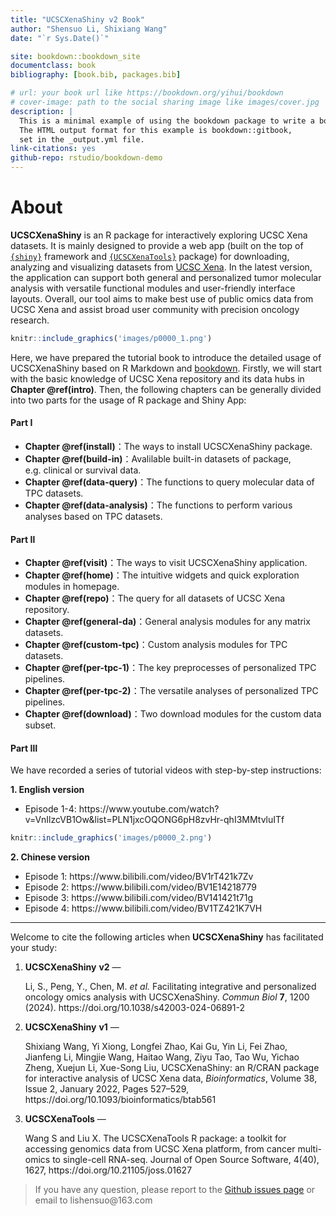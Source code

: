 ```yaml
---
title: "UCSCXenaShiny v2 Book"
author: "Shensuo Li, Shixiang Wang"
date: "`r Sys.Date()`"

site: bookdown::bookdown_site
documentclass: book
bibliography: [book.bib, packages.bib]

# url: your book url like https://bookdown.org/yihui/bookdown
# cover-image: path to the social sharing image like images/cover.jpg
description: |
  This is a minimal example of using the bookdown package to write a book.
  The HTML output format for this example is bookdown::gitbook,
  set in the _output.yml file.
link-citations: yes
github-repo: rstudio/bookdown-demo
---
```


# About {-}

**UCSCXenaShiny** is an R package for interactively exploring UCSC Xena datasets. It is mainly designed to provide a web app (built on the top of [`{shiny}`](https://shiny.rstudio.com/) framework and [`{UCSCXenaTools}`](https://github.com/ropensci/UCSCXenaTools/) package) for downloading, analyzing and visualizing datasets from [UCSC Xena](https://xenabrowser.net/datapages/). In the latest version, the application can support both general and personalized  tumor molecular analysis with versatile functional modules and user-friendly interface layouts. Overall, our tool aims to make best use of public omics data from UCSC Xena and assist broad user community with precision oncology research.  

```r
knitr::include_graphics('images/p0000_1.png')
```

Here, we have prepared the tutorial book to introduce the detailed usage of UCSCXenaShiny based on R Markdown and [bookdown](https://github.com/rstudio/bookdown). Firstly, we will start with the basic knowledge of UCSC Xena repository and its data hubs in **Chapter \@ref(intro)**. Then, the following chapters can be generally divided into two parts for the usage of R package and Shiny App:

#### Part Ⅰ {-} 

- **Chapter \@ref(install)**：The ways to install UCSCXenaShiny package.
- **Chapter \@ref(build-in)**：Avalilable built-in datasets of package, e.g. clinical or survival data.
- **Chapter \@ref(data-query)**：The functions to query molecular data of TPC datasets.
- **Chapter \@ref(data-analysis)**：The functions to perform various analyses based on TPC datasets.

#### Part Ⅱ  {-} 

- **Chapter \@ref(visit)**：The ways to visit UCSCXenaShiny application.
- **Chapter \@ref(home)**：The intuitive widgets and quick exploration modules in homepage.
- **Chapter \@ref(repo)**：The query for all datasets of UCSC Xena repository.
- **Chapter \@ref(general-da)**：General analysis modules for any matrix datasets.
- **Chapter \@ref(custom-tpc)**：Custom analysis modules for TPC datasets.
- **Chapter \@ref(per-tpc-1)**：The key preprocesses of personalized TPC pipelines. 
- **Chapter \@ref(per-tpc-2)**：The versatile analyses of personalized TPC pipelines. 
- **Chapter \@ref(download)**：Two download modules for the custom data subset. 



#### Part Ⅲ {-} 

We have recorded a series of tutorial videos with step-by-step instructions:

**1. English version**

- Episode 1-4: https://www.youtube.com/watch?v=VnIlzcVB1Ow&list=PLN1jxcOQONG6pH8zvHr-qhI3MMtvluITf


```r
knitr::include_graphics('images/p0000_2.png')
```

**2. Chinese version**

- Episode 1: https://www.bilibili.com/video/BV1rT421k7Zv
- Episode 2: https://www.bilibili.com/video/BV1E14218779
- Episode 3: https://www.bilibili.com/video/BV141421t71g
- Episode 4: https://www.bilibili.com/video/BV1TZ421K7VH

___

 Welcome to cite the following articles when **UCSCXenaShiny** has facilitated your study:

1. **UCSCXenaShiny** **v2** —

   Li, S., Peng, Y., Chen, M. *et al.* Facilitating integrative and personalized oncology omics analysis with UCSCXenaShiny. *Commun Biol* **7**, 1200 (2024). https://doi.org/10.1038/s42003-024-06891-2

2. **UCSCXenaShiny** **v1** —

   Shixiang Wang, Yi Xiong, Longfei Zhao, Kai Gu, Yin Li, Fei Zhao, Jianfeng Li, Mingjie Wang, Haitao Wang, Ziyu Tao, Tao Wu, Yichao Zheng, Xuejun Li, Xue-Song Liu, UCSCXenaShiny: an R/CRAN package for interactive analysis of UCSC Xena data, *Bioinformatics*, Volume 38, Issue 2, January 2022, Pages 527–529, https://doi.org/10.1093/bioinformatics/btab561

3. **UCSCXenaTools** —

   Wang S and Liu X. The UCSCXenaTools R package: a toolkit for accessing genomics data from UCSC Xena platform, from cancer multi-omics to single-cell RNA-seq. Journal of Open Source Software, 4(40), 1627, https://doi.org/10.21105/joss.01627


> If  you have any question, please report to the [Github issues page](https://github.com/openbiox/UCSCXenaShiny/issues) or email to lishensuo@163.com
